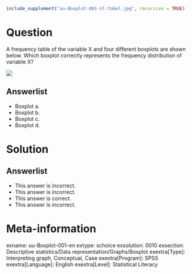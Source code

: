 ```r
include_supplement("uu-Boxplot-001-nl-tabel.jpg", recursive = TRUE)
```

Question
========
A frequency table of the variable X and four different boxplots are shown below. Which boxplot correctly represents the frequency distribution of variable X?

![](uu-Boxplot-001-nl-tabel.jpg)

Answerlist
----------
* Boxplot a.
* Boxplot b.
* Boxplot c.
* Boxplot d.


Solution
========


Answerlist
----------
* This answer is incorrect.
* This answer is incorrect.
* This answer is correct.
* This answer is incorrect.

Meta-information
================
exname: uu-Boxplot-001-en
extype: schoice
exsolution: 0010
exsection: Descriptive statistics/Data representation/Graphs/Boxplot
exextra[Type]: Interpreting graph, Conceptual, Case
exextra[Program]: SPSS
exextra[Language]: English
exextra[Level]: Statistical Literacy

